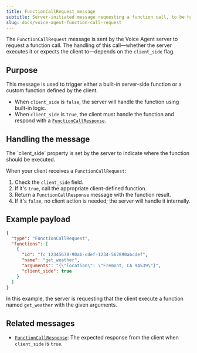 ```yaml
---
title: FunctionCallRequest message
subtitle: Server-initiated message requesting a function call, to be handled by either client or server
slug: docs/voice-agent-function-call-request
---
```


<Markdown src="../snippets/voice-agent.mdx" />

The `FunctionCallRequest` message is sent by the Voice Agent server to request a function call. The handling of this call—whether the server executes it or expects the client to—depends on the `client_side` flag.

## Purpose

This message is used to trigger either a built-in server-side function or a custom function defined by the client.

- When `client_side` is `false`, the server will handle the function using built-in logic.
- When `client_side` is `true`, the client must handle the function and respond with a [`FunctionCallResponse`](./voice-agent-function-call-response).

## Handling the message

<Info>
  The `client_side` property is set by the server to indicate where the function should be executed.
</Info>

When your client receives a `FunctionCallRequest`:

1. Check the `client_side` field.
2. If it's `true`, call the appropriate client-defined function.
3. Return a `FunctionCallResponse` message with the function result.
4. If it's `false`, no client action is needed; the server will handle it internally.

## Example payload

```json
{
  "type": "FunctionCallRequest",
  "functions": [
    {
      "id": "fc_12345678-90ab-cdef-1234-567890abcdef",
      "name": "get_weather",
      "arguments": "{\"location\": \"Fremont, CA 94539\"}",
      "client_side": true
    }
  ]
}
```

In this example, the server is requesting that the client execute a function named `get_weather` with the given arguments.

## Related messages

* [`FunctionCallResponse`](./voice-agent-function-call-response): The expected response from the client when `client_side` is `true`.
